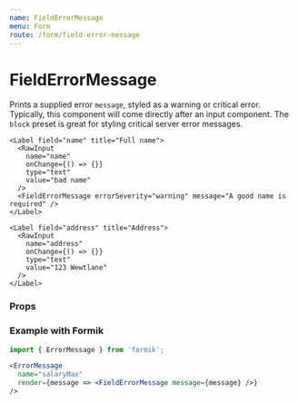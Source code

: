 ```yaml
---
name: FieldErrorMessage
menu: Form
route: /form/field-error-message
---
```



# FieldErrorMessage

Prints a supplied error `message`, styled as a warning or critical error. Typically, this component will come directly after an input component. The `block` preset is great for styling critical server error messages.

<Playground>
  <Box align="stretch" maxWidth="500px">
    <FieldErrorMessage errorSeverity="critical" preset="block" message="Critical server error. Please try again." />
    <FieldErrorMessage errorSeverity="warning" preset="block" message="Relatively soft form warning" />

    <Label field="name" title="Full name">
      <RawInput
        name="name"
        onChange={() => {}}
        type="text"
        value="bad name"
      />
      <FieldErrorMessage errorSeverity="warning" message="A good name is required" />
    </Label>

    <Label field="address" title="Address">
      <RawInput
        name="address"
        onChange={() => {}}
        type="text"
        value="123 Wewtlane"
      />
    </Label>
  </Box>
</Playground>

### Props

<Props of={FieldErrorMessage} />

### Example with Formik

```jsx
import { ErrorMessage } from 'formik';

<ErrorMessage
  name="salaryMax"
  render={message => <FieldErrorMessage message={message} />}
/>
```


